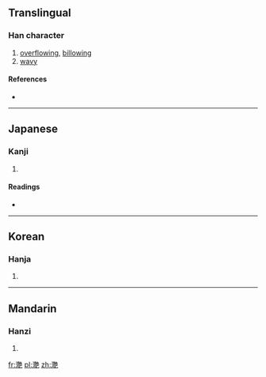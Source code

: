 {{also|滟|灔}}
==Translingual==

===Han character===
{{Han char|rn=85|rad=水|as=24|sn=27|four=|canj=水山廿山 (EUTU)}}

# [[overflowing]], [[billowing]]
# [[wavy]]

====References====
* {{Han ref|kx=0664.250|dkj=18839|dj=1073.110|hdz=31799.040|uh=7067|ud=28775}}

----

==Japanese==

===Kanji===
{{ja-kanji|grade=|rs=水24}}

# {{defn|Japanese|sort=水24}}

====Readings====
* {{ja-readings|on=[[えん]] (en)|kun=[[なみ]] (nami)}}

----

==Korean==

===Hanja===
{{ko-hanja|hangeul=염|eumhun=|rv=yeom|mr=yŏm|y=yem}}

# {{defn|Korean|sort=水24}}

----

==Mandarin==

===Hanzi===
{{cmn-hanzi|sim=滟|pin=[[yàn]] ([[yan4]])|wg=yen<sup>4</sup>}}

# {{defn|Mandarin|sort=水24}}

[[fr:灧]]
[[pl:灧]]
[[zh:灧]]